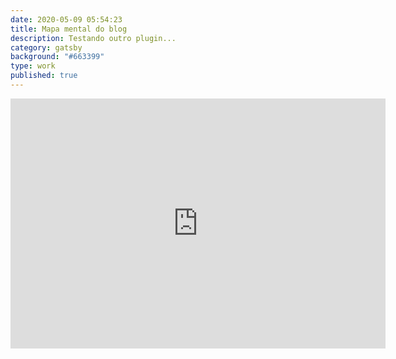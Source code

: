 ```yaml
---
date: 2020-05-09 05:54:23
title: Mapa mental do blog
description: Testando outro plugin...
category: gatsby
background: "#663399"
type: work
published: true
---
```

<iframe width="600" height="400" frameborder="0" src="https://www.mindmeister.com/maps/public_map_shell/1500236348/gatsby-lab?width=600&height=400&z=auto" scrolling="no" style="overflow: hidden; margin-bottom: 5px;"/>

Gatsby Plugin: <a href="https://www.gatsbyjs.org/packages/gatsby-remark-responsive-iframe/">gatsby-remark-responsive-iframe</a>